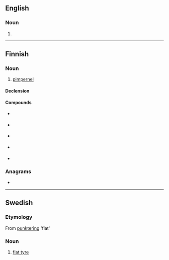 ==English==

===Noun===
{{en-noun}}

# {{alternative spelling of|punkah|lang=en}}

----

==Finnish==

===Noun===
{{fi-noun}}

# [[pimpernel]] {{gloss|flowering plant of the genus ''Anagallis''}}

====Declension====
{{fi-decl-koira|pu|nk|ng|a}}

====Compounds====
* {{l|fi|hoikkapunka}} {{qualifier|Anagallis tenella}}
* {{l|fi|peltopunka}} {{qualifier|Anagallis arvensis}}
* {{l|fi|pikkupunka}} {{qualifier|Anagallis minima}}
* {{l|fi|sinipunka}} {{qualifier|Anagallis foemina}}
* {{l|fi|suolapunka}} {{qualifier|plant of the genus Samolus}}

===Anagrams===
* {{anagrams|fi|kunpa|kupan}}

----

==Swedish==

===Etymology===
From [[punktering]] 'flat'

===Noun===
{{head|sv|nouns}}

# {{lb|sv|colloquial}} [[flat tyre]]